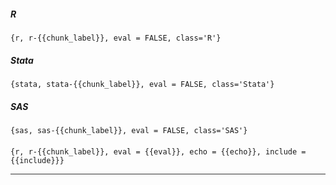 #### {.tabset .tabset-pills}

##### R

```{r, r-{{chunk_label}}, eval = FALSE, class='R'}
```

##### Stata

```{stata, stata-{{chunk_label}}, eval = FALSE, class='Stata'}
```

##### SAS

```{sas, sas-{{chunk_label}}, eval = FALSE, class='SAS'}
```

#### {-}

<!-- This chunk runs the R code without printing the code (since that is in the tabset). -->
```{r, r-{{chunk_label}}, eval = {{eval}}, echo = {{echo}}, include = {{include}}}
```

<hr style="height:1px;border:none;color:#333;background-color:#333;" />
